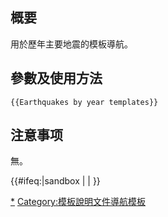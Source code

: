 <includeonly><!-- 在這裡加入模板的保護標識 --></includeonly><noinclude>{{Documentation subpage}}</noinclude>
<!-- 在本行下編輯模板說明 -->
== 概要 ==

用於歷年主要地震的模板導航。

== 參數及使用方法 ==

<pre>{{Earthquakes by year templates}}</pre>

== 注意事项 ==

無。

<includeonly>{{#ifeq:{{SUBPAGENAME}}|sandbox | |
<!-- 本行下加入模板的分類，跨維基連結加入Wikidata（參見[[Wikipedia:Wikidata]]） -->
[[Category:各年地震模板|*]]
[[Category:模板說明文件導航模板]]
}}</includeonly>
